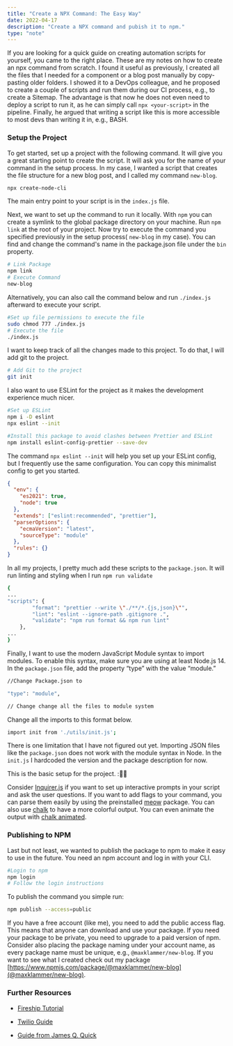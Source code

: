 ```yaml
---
title: "Create a NPX Command: The Easy Way"
date: 2022-04-17
description: "Create a NPX command and pubish it to npm."
type: "note"
---
```


If you are looking for a quick guide on creating automation scripts for yourself, you came to the right place. These are my notes on how to create an npx command from scratch. I found it useful as previously, I created all the files that I needed for a component or a blog post manually by copy-pasting older folders. I showed it to a DevOps colleague, and he proposed to create a couple of scripts and run them during our CI process, e.g., to create a Sitemap. The advantage is that now he does not even need to deploy a script to run it, as he can simply call `npx <your-script>` in the pipeline. Finally, he argued that writing a script like this is more accessible to most devs than writing it in, e.g., BASH.

### Setup the Project

To get started, set up a project with the following command. It will give you a great starting point to create the script. It will ask you for the name of your command in the setup process. In my case, I wanted a script that creates the file structure for a new blog post, and I called my command `new-blog`.

```bash
npx create-node-cli
```

The main entry point to your script is in the `index.js` file.

Next, we want to set up the command to run it locally. With `npm` you can create a symlink to the global package directory on your machine. Run `npm link` at the root of your project. Now try to execute the command you specified previously in the setup process( `new-blog` in my case). You can find and change the command's name in the package.json file under the `bin` property.

```bash
# Link Package
npm link
# Execute Command
new-blog
```

Alternatively, you can also call the command below and run `./index.js` afterward to execute your script.

```bash
#Set up file permissions to execute the file
sudo chmod 777 ./index.js
# Execute the file
./index.js
```

I want to keep track of all the changes made to this project. To do that, I will add git to the project.

```bash
# Add Git to the project
git init
```

I also want to use ESLint for the project as it makes the development experience much nicer.

```bash
#Set up ESLint
npm i -D eslint
npx eslint --init

#Install this package to avoid clashes between Prettier and ESLint
npm install eslint-config-prettier --save-dev
```

The command `npx eslint --init` will help you set up your ESLint config, but I frequently use the same configuration. You can copy this minimalist config to get you started.

```json
{
  "env": {
    "es2021": true,
    "node": true
  },
  "extends": ["eslint:recommended", "prettier"],
  "parserOptions": {
    "ecmaVersion": "latest",
    "sourceType": "module"
  },
  "rules": {}
}
```

In all my projects, I pretty much add these scripts to the `package.json`. It will run linting and styling when I run `npm run validate`

```bash
{
...
"scripts": {
		"format": "prettier --write \"./**/*.{js,json}\"",
		"lint": "eslint --ignore-path .gitignore .",
		"validate": "npm run format && npm run lint"
	},
...
}
```

Finally, I want to use the modern JavaScript Module syntax to import modules. To enable this syntax, make sure you are using at least Node.js 14. In the `package.json` file, add the property “type” with the value “module.”

```bash
//Change Package.json to

"type": "module",

// Change change all the files to module system
```

Change all the imports to this format below.

```bash
import init from './utils/init.js';
```

There is one limitation that I have not figured out yet. Importing JSON files like the `package.json` does not work with the module syntax in Node. In the `init.js` I hardcoded the version and the package description for now.

This is the basic setup for the project. :🎉🎉

Consider [Inquirer.js](https://github.com/SBoudrias/Inquirer.js/) if you want to set up interactive prompts in your script and ask the user questions. If you want to add flags to your command, you can parse them easily by using the preinstalled [meow](https://github.com/sindresorhus/meow) package. You can also use [chalk](https://github.com/chalk/chalk) to have a more colorful output. You can even animate the output with [chalk animated](https://www.npmjs.com/package/chalk-animation).

### Publishing to NPM

Last but not least, we wanted to publish the package to npm to make it easy to use in the future. You need an npm account and log in with your CLI.

```bash
#Login to npm
npm login
# Follow the login instructions
```

To publish the command you simple run:

```bash
npm publish --access=public
```

If you have a free account (like me), you need to add the public access flag. This means that anyone can download and use your package. If you need your package to be private, you need to upgrade to a paid version of npm. Consider also placing the package naming under your account name, as every package name must be unique, e.g., `@maxklammer/new-blog`.
If you want to see what I created check out my package [https://www.npmjs.com/package/@maxklammer/new-blog](@maxklammer/new-blog).

### Further Resources

- [Fireship Tutorial](https://www.youtube.com/watch?v=_oHByo8tiEY)

- [Twilio Guide](https://www.twilio.com/blog/how-to-build-a-cli-with-node-js)

- [Guide from James Q. Quick](https://www.youtube.com/watch?v=dfTpFFZwazI&t=933s)
